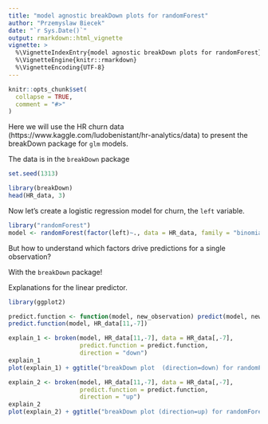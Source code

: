 ```yaml
---
title: "model agnostic breakDown plots for randomForest"
author: "Przemyslaw Biecek"
date: "`r Sys.Date()`"
output: rmarkdown::html_vignette
vignette: >
  %\VignetteIndexEntry{model agnostic breakDown plots for randomForest}
  %\VignetteEngine{knitr::rmarkdown}
  %\VignetteEncoding{UTF-8}
---
```


```r
knitr::opts_chunk$set(
  collapse = TRUE,
  comment = "#>"
)
```

Here we will use the HR churn data  (https://www.kaggle.com/ludobenistant/hr-analytics/data) to present the breakDown package for `glm` models.

The data is in the `breakDown` package

```r
set.seed(1313)

library(breakDown)
head(HR_data, 3)
```

Now let's create a logistic regression model for churn, the `left` variable.

```r
library("randomForest")
model <- randomForest(factor(left)~., data = HR_data, family = "binomial", maxnodes = 5)
```

But how to understand which factors drive predictions for a single observation? 

With the `breakDown` package!

Explanations for the linear predictor.

```r
library(ggplot2)

predict.function <- function(model, new_observation) predict(model, new_observation, type="prob")[,2]
predict.function(model, HR_data[11,-7])

explain_1 <- broken(model, HR_data[11,-7], data = HR_data[,-7],
                    predict.function = predict.function, 
                    direction = "down")
explain_1
plot(explain_1) + ggtitle("breakDown plot  (direction=down) for randomForest model")

explain_2 <- broken(model, HR_data[11,-7], data = HR_data[,-7],
                    predict.function = predict.function, 
                    direction = "up")
explain_2
plot(explain_2) + ggtitle("breakDown plot (direction=up) for randomForest model")

```


